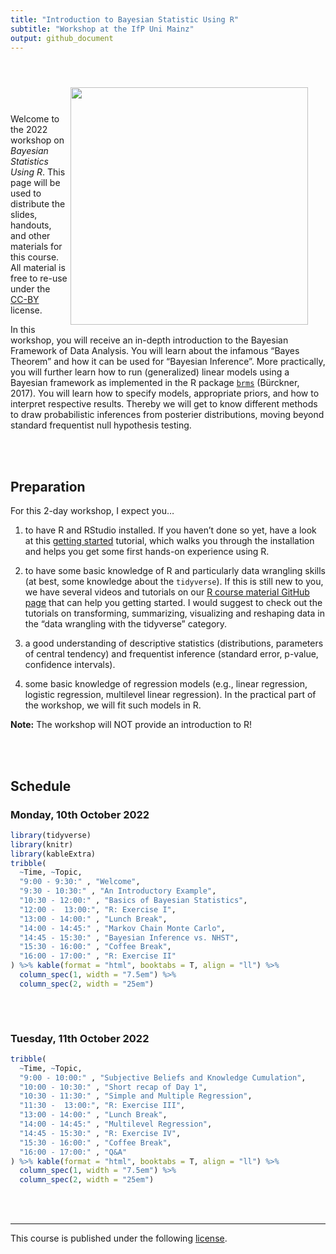 ```yaml
---
title: "Introduction to Bayesian Statistic Using R"
subtitle: "Workshop at the IfP Uni Mainz"
output: github_document
---
```





<div style = "padding: 2em;">
<img src="https://github.com/masurp/workshop_bayes/blob/main/slides/slides_01_files/figure-html/coin-out4-1.png?raw=true" width = 380 align="right" />
</div> Welcome to the 2022 workshop on *Bayesian Statistics Using R*. This page will be used to distribute the slides, handouts, and other materials for this course. All material is free to re-use under the [CC-BY](https://github.com/masurp/workshop_bayes/blob/main/LICENSE.md) license.

In this workshop, you will receive an in-depth introduction to the Bayesian Framework of Data Analysis. You will learn about the infamous "Bayes Theorem" and how it can be used for "Bayesian Inference".  More practically, you will further learn how to run (generalized) linear models using a Bayesian framework as implemented in the R package [`brms`](http://paul-buerkner.github.io/brms/index.html) (Bürckner, 2017). You will learn how to specify models, appropriate priors, and how to interpret respective results. Thereby we will get to know different methods to draw probabilistic inferences from posterier distributions, moving beyond standard frequentist null hypothesis testing.

<br><br>

## Preparation

For this 2-day workshop, I expect you... 

1. to have R and RStudio installed. If you haven't done so yet, have a look at this [getting started](https://github.com/ccs-amsterdam/r-course-material/blob/master/tutorials/R_basics_1_getting_started.md) tutorial, which walks you through the installation and helps you get some first hands-on experience using R. 

2. to have some basic knowledge of R and particularly data wrangling skills (at best, some knowledge about the `tidyverse`). If this is still new to you, we have several videos and tutorials on our [R course material GitHub page](https://github.com/ccs-amsterdam/r-course-material) that can help you getting started. I would suggest to check out the tutorials on transforming, summarizing, visualizing and reshaping data in the "data wrangling with the tidyverse" category. 

3. a good understanding of descriptive statistics (distributions, parameters of central tendency) and frequentist inference (standard error, p-value, confidence intervals).

4. some basic knowledge of regression models (e.g., linear regression, logistic regression, multilevel linear regression). In the practical part of the workshop, we will fit such models in R. 

**Note:** The workshop will NOT provide an introduction to R!

<br><br>

## Schedule

### Monday, 10th October 2022

```r
library(tidyverse)
library(knitr)
library(kableExtra)
tribble(
  ~Time, ~Topic,
  "9:00 - 9:30:" , "Welcome", 
  "9:30 - 10:30:" , "An Introductory Example",  
  "10:30 - 12:00:" , "Basics of Bayesian Statistics",
  "12:00 -  13:00:", "R: Exercise I",
  "13:00 - 14:00:" , "Lunch Break",	
  "14:00 - 14:45:" , "Markov Chain Monte Carlo",
  "14:45 - 15:30:" , "Bayesian Inference vs. NHST", 
  "15:30 - 16:00:" , "Coffee Break",
  "16:00 - 17:00:" , "R: Exercise II"
) %>% kable(format = "html", booktabs = T, align = "ll") %>%
  column_spec(1, width = "7.5em") %>%
  column_spec(2, width = "25em")
  
```

<br>

### Tuesday, 11th October 2022

```r
tribble(
  ~Time, ~Topic,
  "9:00 - 10:00:" , "Subjective Beliefs and Knowledge Cumulation", 
  "10:00 - 10:30:" , "Short recap of Day 1",  
  "10:30 - 11:30:" , "Simple and Multiple Regression",	
  "11:30 -  13:00:", "R: Exercise III",
  "13:00 - 14:00:" , "Lunch Break",	
  "14:00 - 14:45:" , "Multilevel Regression",	
  "14:45 - 15:30:" , "R: Exercise IV", 
  "15:30 - 16:00:" , "Coffee Break",
  "16:00 - 17:00:" , "Q&A"
) %>% kable(format = "html", booktabs = T, align = "ll") %>%
  column_spec(1, width = "7.5em") %>%
  column_spec(2, width = "25em")
```

<br><br>
<hr>

<p style = "margin-left: auto; margin-right: 0;">
This course is published under the following [license](https://github.com/masurp/workshop_bayes/blob/main/LICENSE.md). 
</p>


